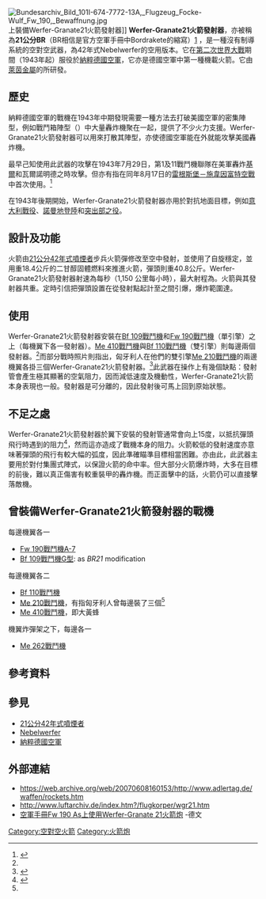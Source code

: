 {{noteTA
|G1=長度單位
|G2=Military
|G3=地名
}}
[[File:Bundesarchiv_Bild_101I-674-7772-13A,_Flugzeug_Focke-Wulf_Fw_190,_Bewaffnung.jpg|thumb]]上裝備Werfer-Granate21火箭發射器]]
'''Werfer-Granate21火箭發射器'''，亦被稱為'''21公分BR'''（BR相信是官方空軍手冊中Bordrakete的縮寫）[http://www.cockpitinstrumente.de/archiv/Dokumente/ABC/f/FockeWulf/Fw%20190/Fw%20190%20Sonderwaffenanlage%20Teil%208C.pdf] {{Wayback|url=http://www.cockpitinstrumente.de/archiv/Dokumente/ABC/f/FockeWulf/Fw%20190/Fw%20190%20Sonderwaffenanlage%20Teil%208C.pdf |date=20090327173457 }}，是一種沒有制導系統的空對空武器，為42年式Nebelwerfer的空用版本。它在[[第二次世界大戰|第二次世界大戰]]期間（1943年起）服役於[[納粹德國空軍|納粹德國空軍]]，它亦是德國空軍中第一種機載火箭。它由[[萊茵金屬|萊茵金屬]]的{{tsl|en|Borsig}}所研發。

==歷史==
納粹德國空軍的戰機在1943年中期發現需要一種方法去打破美國空軍的密集陣型，例如戰鬥箱陣型（{{lang-en|Combat box}}）中大量轟炸機聚在一起，提供了不少火力支援。Werfer-Granate21火箭發射器可以用來打散其陣型，亦使德國空軍能在{{convert|1200|m|yd}}外就能攻擊美國轟炸機。

最早己知使用此武器的攻擊在1943年7月29日，第1及11戰鬥機聯隊在美軍轟炸[[基爾|基爾]]和瓦爾諾明德之時攻擊。但亦有指在同年8月17日的[[雷根斯堡－施韋因富特空戰|雷根斯堡－施韋因富特空戰]]中首次使用。<ref name=adlertag>{{cite web|last=|first=|url=http://www.adlertag.de/waffen/rockets.htm|title=Rockets of Bf 109|work=|accessdate=2007-06-05|publisher=|deadurl=yes|archiveurl=https://web.archive.org/web/20070608160153/http://www.adlertag.de/waffen/rockets.htm|archivedate=2007-06-08}}</ref>

在1943年後期開始，Werfer-Granate21火箭發射器亦用於對抗地面目標，例如[[意大利戰役|意大利戰役]]、[[諾曼地登陸|諾曼地登陸]]和[[突出部之役|突出部之役]]。

==設計及功能==
火箭由[[21公分42年式噴煙者|21公分42年式噴煙者]]步兵火箭彈修改至空中發射，並使用了自旋穩定，並用重18.4公斤的二甘醇固體燃料來推進火箭，彈頭則重40.8公斤。Werfer-Granate21火箭發射器射速為{{convert|320|m|yd}}每秒（1,150 公里每小時），最大射程為{{convert|1200|m|yd}}。火箭與其發射器共重{{convert|112|kg|lb}}。定時引信把彈頭設置在從發射點起計{{convert|600|m|yd}}至{{convert|1200|m|yd}}之間引爆，爆炸範圍達{{convert|30|m|yd}}。

==使用==
Werfer-Granate21火箭發射器安裝在[[Bf_109戰鬥機|Bf 109戰鬥機]]和[[Fw_190戰鬥機|Fw 190戰鬥機]]（單引擎）之上（每機翼下各一發射器）。[[Me_410戰鬥機|Me 410戰鬥機]]與[[Bf_110戰鬥機|Bf 110戰鬥機]]（雙引擎）則每邊兩個發射器。<ref name=adlertag/>而部分戰時照片則指出，匈牙利人在他們的雙引擎[[Me_210戰鬥機|Me 210戰鬥機]]的兩邊機翼各掛三個Werfer-Granate21火箭發射器。<ref name="#1">{{cite book|last=Petrick|first=Peter|coauthors=Stocker, Werner|title=Messerschmitt Me 210/Me 410 Hornet|publisher=Midland|location=Hinckley, England|year=2007|page=45|isbn=978-1-85780-271-9}}</ref>此武器在操作上有幾個缺點：發射管會產生極其顯著的空氣阻力，因而減低速度及機動性，Werfer-Granate21火箭本身表現也一般。發射器是可分離的，因此發射後可馬上回到原始狀態。

==不足之處==
Werfer-Granate21火箭發射器於翼下安裝的發射管通常會向上15度，以抵抗彈頭飛行時遇到的阻力<ref>{{cite book| last = Caldwell | first = Donald | coauthors = Muller, Richard | title = The Luftwaffe Over Germany: Defense of the Reich | publisher = Greenhill Books & MBI Publishing | date = 2007 | location = London & St. Paul, MN | pages = 101–02 | isbn = 978-1-85367-712-0}}</ref>，然而這亦造成了戰機本身的阻力。火箭較低的發射速度亦意味著彈頭的飛行有較大幅的弧度，因此準確瞄準目標相當困難。亦由此，此武器主要用於對付集團式陣式，以保證火箭的命中率。但大部分火箭爆炸時，大多在目標的前後，難以真正傷害有較重裝甲的轟炸機。而正面擊中的話，火箭仍可以直接擊落敵機。

==曾裝備Werfer-Granate21火箭發射器的戰機==
;每邊機翼各一
*[[Fw_190戰鬥機#A-7|Fw 190戰鬥機A-7]]
*[[Bf_109戰鬥機#Bf_109G"Gustav"|Bf 109戰鬥機G型]]: as ''BR21'' modification
;每邊機翼各二
*[[Bf_110戰鬥機|Bf 110戰鬥機]]
*[[Me_210戰鬥機|Me 210戰鬥機]]，有指匈牙利人曾每邊裝了三個<ref name="#1"/>
*[[Me_410戰鬥機|Me 410戰鬥機]]，即大黃蜂
;機翼炸彈架之下，每邊各一
*[[Me_262戰鬥機|Me 262戰鬥機]]

==參考資料==
{{reflist}}

==參見==
* [[21公分42年式噴煙者|21公分42年式噴煙者]]
* [[Nebelwerfer|Nebelwerfer]]
* [[納粹德國空軍|納粹德國空軍]]

==外部連結==
*https://web.archive.org/web/20070608160153/http://www.adlertag.de/waffen/rockets.htm
*http://www.luftarchiv.de/index.htm?/flugkorper/wgr21.htm {{Wayback|url=http://www.luftarchiv.de/index.htm?%2Fflugkorper%2Fwgr21.htm |date=20200804151244 }}
*[http://www.cockpitinstrumente.de/archiv/Dokumente/ABC/f/FockeWulf/Fw%20190/Fw%20190%20Sonderwaffenanlage%20Teil%208C.pdf 空軍手冊Fw 190 As上使用Werfer-Granate 21火箭炮] {{Wayback|url=http://www.cockpitinstrumente.de/archiv/Dokumente/ABC/f/FockeWulf/Fw%20190/Fw%20190%20Sonderwaffenanlage%20Teil%208C.pdf |date=20090327173457 }}-德文
{{第二次世界大戰德國空軍武器}}
{{DEFAULTSORT:Wgr 21 Rocket Launcher}}
[[Category:空對空火箭|Category:空對空火箭]]
[[Category:火箭炮|Category:火箭炮]]